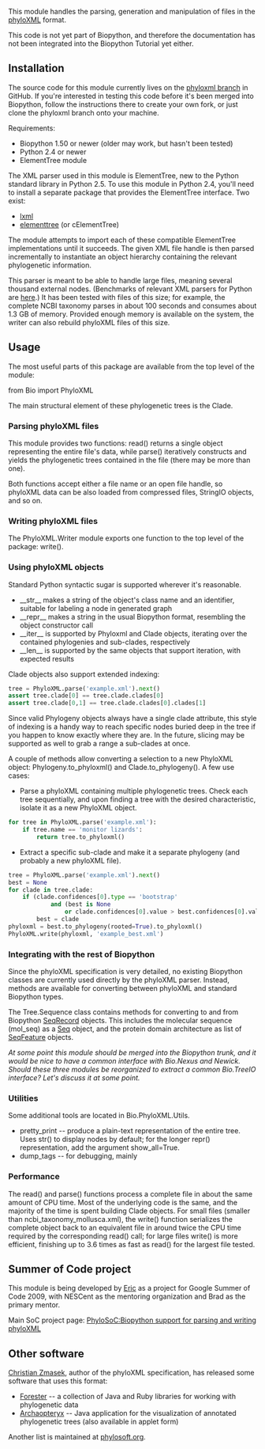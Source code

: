 This module handles the parsing, generation and manipulation of files in the [http://www.phyloxml.org/ phyloXML] format.

This code is not yet part of Biopython, and therefore the documentation has not been integrated into the Biopython Tutorial yet either.

==Installation==

The source code for this module currently lives on the [http://github.com/etal/biopython/tree/phyloxml phyloxml branch] in GitHub. If you're interested in testing this code before it's been merged into Biopython, follow the instructions there to create your own fork, or just clone the phyloxml branch onto your machine.

Requirements:
* Biopython 1.50 or newer (older may work, but hasn't been tested)
* Python 2.4 or newer
* ElementTree module

The XML parser used in this module is ElementTree, new to the Python standard library in Python 2.5. To use this module in Python 2.4, you'll need to install a separate package that provides the ElementTree interface. Two exist:
* [http://codespeak.net/lxml/ lxml]
* [http://effbot.org/zone/element-index.htm elementtree] (or cElementTree)

The module attempts to import each of these compatible ElementTree implementations until it succeeds. The given XML file handle is then parsed incrementally to instantiate an object hierarchy containing the relevant phylogenetic information.

This parser is meant to be able to handle large files, meaning several thousand external nodes. (Benchmarks of relevant XML parsers for Python are [http://effbot.org/zone/celementtree.htm#benchmarks here].) It has been tested with files of this size; for example, the complete NCBI taxonomy parses in about 100 seconds and consumes about 1.3 GB of memory. Provided enough memory is available on the system, the writer can also rebuild phyloXML files of this size.

==Usage==

The most useful parts of this package are available from the top level of the module:

<python>from Bio import PhyloXML</python>

The main structural element of these phylogenetic trees is the Clade. 

===Parsing phyloXML files===

This module provides two functions: read() returns a single object representing the entire file's data, while parse() iteratively constructs and yields the phylogenetic trees contained in the file (there may be more than one).

Both functions accept either a file name or an open file handle, so phyloXML data can be also loaded from compressed files, StringIO objects, and so on.

===Writing phyloXML files===

The PhyloXML.Writer module exports one function to the top level of the package: write().

===Using phyloXML objects===

Standard Python syntactic sugar is supported wherever it's reasonable.

* __str__ makes a string of the object's class name and an identifier, suitable for labeling a node in generated graph
* __repr__ makes a string in the usual Biopython format, resembling the object constructor call
* __iter__ is supported by Phyloxml and Clade objects, iterating over the contained phylogenies and sub-clades, respectively
* __len__ is supported by the same objects that support iteration, with expected results

Clade objects also support extended indexing:
<source lang=python>
tree = PhyloXML.parse('example.xml').next()
assert tree.clade[0] == tree.clade.clades[0]
assert tree.clade[0,1] == tree.clade.clades[0].clades[1]
</source>

Since valid Phylogeny objects always have a single clade attribute, this style of indexing is a handy way to reach specific nodes buried deep in the tree if you happen to know exactly where they are. In the future, slicing may be supported as well to grab a range a sub-clades at once.

A couple of methods allow converting a selection to a new PhyloXML object: Phylogeny.to_phyloxml() and Clade.to_phylogeny(). A few use cases:
* Parse a phyloXML containing multiple phylogenetic trees. Check each tree sequentially, and upon finding a tree with the desired characteristic, isolate it as a new PhyloXML object.
<source lang=python>
for tree in PhyloXML.parse('example.xml'):
    if tree.name == 'monitor lizards':
        return tree.to_phyloxml()
</source>
* Extract a specific sub-clade and make it a separate phylogeny (and probably a new phyloXML file).
<source lang=python>
tree = PhyloXML.parse('example.xml').next()
best = None
for clade in tree.clade:
    if (clade.confidences[0].type == 'bootstrap'
            and (best is None
                or clade.confidences[0].value > best.confidences[0].value)):
        best = clade
phyloxml = best.to_phylogeny(rooted=True).to_phyloxml()
PhyloXML.write(phyloxml, 'example_best.xml')
</source>

===Integrating with the rest of Biopython===

Since the phyloXML specification is very detailed, no existing Biopython classes are currently used directly by the phyloXML parser. Instead, methods are available for converting between phyloXML and standard Biopython types.

The Tree.Sequence class contains methods for converting to and from Biopython [[SeqRecord]] objects. This includes the molecular sequence (mol_seq) as a [[Seq]] object, and the protein domain architecture as list of [[SeqFeature]] objects.

''At some point this module should be merged into the Biopython trunk, and it would be nice to have a common interface with Bio.Nexus and Newick. Should these three modules be reorganized to extract a common Bio.TreeIO interface? Let's discuss it at some point.''

===Utilities===

Some additional tools are located in Bio.PhyloXML.Utils.

* pretty_print -- produce a plain-text representation of the entire tree. Uses str() to display nodes by default; for the longer repr() representation, add the argument show_all=True.
* dump_tags -- for debugging, mainly

===Performance===

The read() and parse() functions process a complete file in about the same amount of CPU time. Most of the underlying code is the same, and the majority of the time is spent building Clade objects. For small files (smaller than ncbi_taxonomy_mollusca.xml), the write() function serializes the complete object back to an equivalent file in around twice the CPU time required by the corresponding read() call; for large files write() is more efficient, finishing up to 3.6 times as fast as read() for the largest file tested.

==Summer of Code project==

This module is being developed by [[User:EricTalevich|Eric]] as a project for Google Summer of Code 2009, with NESCent as the mentoring organization and Brad as the primary mentor.

Main SoC project page: [https://www.nescent.org/wg_phyloinformatics/PhyloSoC:Biopython_support_for_parsing_and_writing_phyloXML PhyloSoC:Biopython support for parsing and writing phyloXML]

==Other software==

[http://monochrome-effect.net/ Christian Zmasek], author of the phyloXML specification, has released some software that uses this format:

* [http://www.phylosoft.org/forester/ Forester] -- a collection of Java and Ruby libraries for working with phylogenetic data
* [http://www.phylosoft.org/archaeopteryx/ Archaopteryx] -- Java application for the visualization of annotated phylogenetic trees (also available in applet form)

Another list is maintained at [http://www.phylosoft.org/ phylosoft.org].